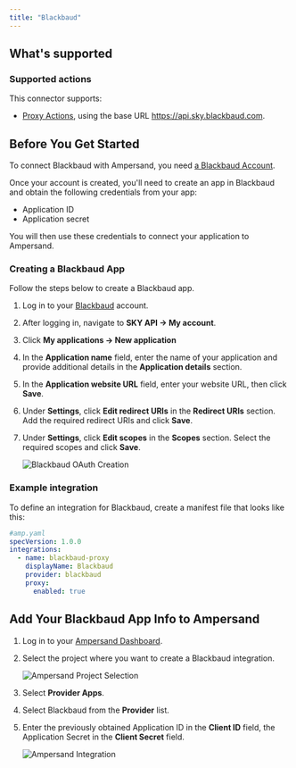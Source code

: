 ```yaml
---
title: "Blackbaud"
---
```

## What's supported

### Supported actions

This connector supports:
- [Proxy Actions](/proxy-actions), using the base URL https://api.sky.blackbaud.com.

## Before You Get Started

To connect Blackbaud with Ampersand, you need [a Blackbaud Account](https://developer.blackbaud.com/).

Once your account is created, you'll need to create an app in Blackbaud and obtain the following credentials from your app:

- Application ID
- Application secret

You will then use these credentials to connect your application to Ampersand.

### Creating a Blackbaud App

Follow the steps below to create a Blackbaud app.

1. Log in to your [Blackbaud](https://developer.blackbaud.com/) account.

2. After logging in, navigate to **SKY API -> My account**.

3. Click **My applications -> New application**

4. In the **Application name** field, enter the name of your application and provide additional details in the **Application details** section.

5. In the **Application website URL** field, enter your website URL, then click **Save**.

6. Under **Settings**, click **Edit redirect URIs** in the **Redirect URIs** section. Add the required redirect URIs and click **Save**.

7. Under **Settings**, click **Edit scopes** in the **Scopes** section. Select the required scopes and click **Save**.

   ![Blackbaud OAuth Creation](/images/provider-guides/blackbaud_oauth.gif)

### Example integration

To define an integration for Blackbaud, create a manifest file that looks like this:

```YAML
#amp.yaml
specVersion: 1.0.0
integrations: 
  - name: blackbaud-proxy
    displayName: Blackbaud
    provider: blackbaud
    proxy:
      enabled: true
```

## Add Your Blackbaud App Info to Ampersand

1. Log in to your [Ampersand Dashboard](https://dashboard.withampersand.com).

2. Select the project where you want to create a Blackbaud integration.

   ![Ampersand Project Selection](/images/provider-guides/31a6a12-Ampersand.png)

3. Select **Provider Apps**.  

4. Select Blackbaud from the **Provider** list.

5. Enter the previously obtained Application ID in the **Client ID** field, the Application Secret in the **Client Secret** field.

   ![Ampersand Integration](/images/provider-guides/blackbaud.gif)
